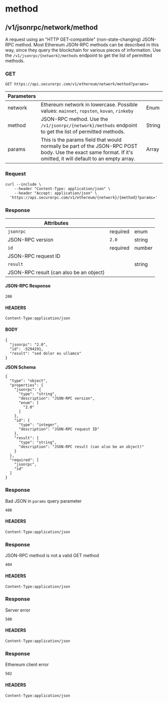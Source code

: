 # method

## /v1/jsonrpc/network/method

A request using an "HTTP GET-compatible" (non-state-changing) JSON-RPC method. Most Ethereum JSON-RPC methods can be
described in this way, since they query the blockchain for various pieces of information. Use the
`/v1/jsonrpc/{network}/methods` endpoint to get the list of permitted methods.

### GET

`GET https://api.securerpc.com/v1/ethereum/network/method?params=`

| Parameters |                                                                                                                                                                |        |
| ---------- | -------------------------------------------------------------------------------------------------------------------------------------------------------------- | ------ |
| network    | Ethereum network in lowercase. Possible values: `mainnet`, `ropsten`, `kovan`, `rinkeby`                                                                       | Enum   |
| method     | JSON-RPC method. Use the `/v1/jsonrpc/{network}/methods` endpoint to get the list of permitted methods.                                                        | String |
| params     | This is the params field that would normally be part of the JSON-RPC POST body. Use the exact same format. If it's omitted, it will default to an empty array. | Array  |

### Request

```
curl --include \
    --header "Content-Type: application/json" \
    --header "Accept: application/json" \
  'https://api.securerpc.com/v1/ethereum/{network}/{method}?params='
```

### Response

| Attributes                              |          |        |
| --------------------------------------- | -------- | ------ |
| `jsonrpc`                               | required | enum   |
| JSON-RPC version                        | `2.0`    | string |
| `id`                                    | required | number |
| JSON-RPC request ID                     |          |        |
| `result`                                |          | string |
| JSON-RPC result (can also be an object) |          |        |

#### JSON-RPC Response

`200`

#### HEADERS

`Content-Type:application/json`

#### BODY

```
{
  "jsonrpc": "2.0",
  "id": -5294191,
  "result": "sed dolor eu ullamco"
}
```

**JSON Schema**

```
{
  "type": "object",
  "properties": {
    "jsonrpc": {
      "type": "string",
      "description": "JSON-RPC version",
      "enum": [
        "2.0"
      ]
    },
    "id": {
      "type": "integer",
      "description": "JSON-RPC request ID"
    },
    "result": {
      "type": "string",
      "description": "JSON-RPC result (can also be an object)"
    }
  },
  "required": [
    "jsonrpc",
    "id"
  ]
}
```

### Response

Bad JSON in `params` query parameter

`400`

#### HEADERS

`Content-Type:application/json`

### Response

JSON-RPC method is not a valid GET method

`404`

#### HEADERS

`Content-Type:application/json`

### Response

Server error

`500`

#### HEADERS

`Content-Type:application/json`

### Response

Ethereum client error

`502`

#### HEADERS

`Content-Type:application/json`
